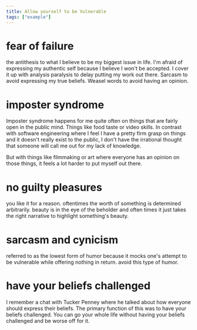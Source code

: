 ```yaml
---
title: Allow yourself to be Vulnerable
tags: ["example"]
---
```


<Phish/>

# fear of failure
the antithesis to what I believe to be my biggest issue in life. I'm afraid of expressing my authentic self because I believe I won't be accepted. I cover it up with analysis paralysis to delay putting my work out there. Sarcasm to avoid expressing my true beliefs. Weasel words to avoid having an opinion. 

# imposter syndrome
Imposter syndrome happens for me quite often on things that are fairly open in the public mind. Things like food taste or video skills. In contrast with software engineering where I feel I have a pretty firm grasp on things and it doesn't really exist to the public, I don't have the irrational thought that someone will call me out for my lack of knowledge.

But with things like filmmaking or art where everyone has an opinion on those things, it feels a lot harder to put myself out there. 

# no guilty pleasures
you like it for a reason. oftentimes the worth of something is determined arbitrarily. beauty is in the eye of the beholder and often times it just takes the right narrative  to highlight something's beauty.

# sarcasm and cynicism
referred to as the lowest form of humor because it mocks one's attempt to be vulnerable while offering nothing in return. avoid this type of humor.

# have your beliefs challenged
I remember a chat with Tucker Penney where he talked about how everyone should express their beliefs. The primary function of this was to have your beliefs challenged. 
You can go your whole life without having your beliefs challenged and be worse off for it. 